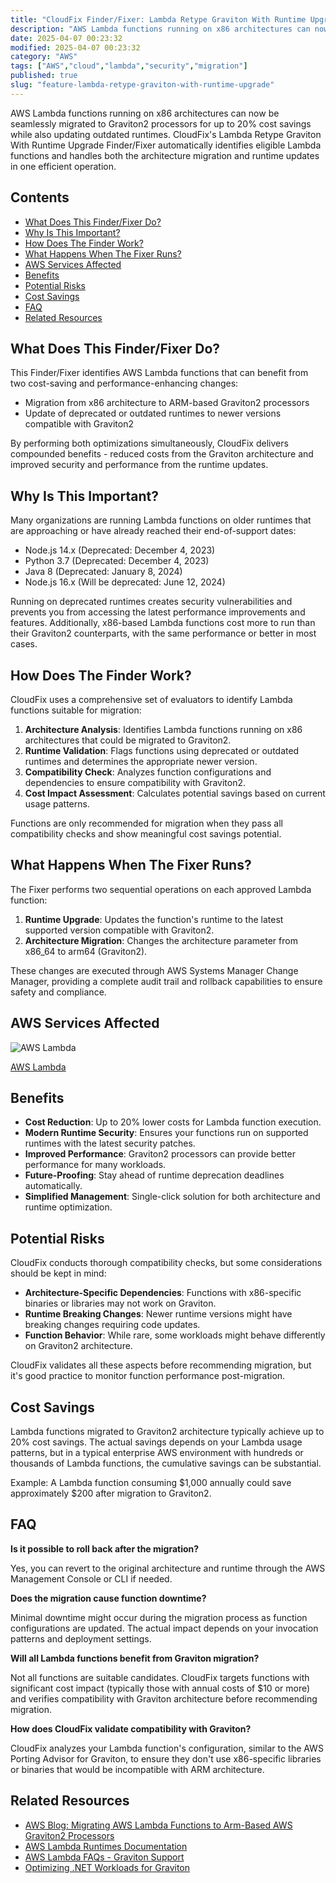 ```yaml
---
title: "CloudFix Finder/Fixer: Lambda Retype Graviton With Runtime Upgrade"
description: "AWS Lambda functions running on x86 architectures can now be seamlessly migrated to Graviton2 processors for up to 20% cost savings while also updating outdated..."
date: 2025-04-07 00:23:32
modified: 2025-04-07 00:23:32
category: "AWS"
tags: ["AWS","cloud","lambda","security","migration"]
published: true
slug: "feature-lambda-retype-graviton-with-runtime-upgrade"
---
```


AWS Lambda functions running on x86 architectures can now be seamlessly migrated to Graviton2 processors for up to 20% cost savings while also updating outdated runtimes. CloudFix's Lambda Retype Graviton With Runtime Upgrade Finder/Fixer automatically identifies eligible Lambda functions and handles both the architecture migration and runtime updates in one efficient operation.

## Contents

-   [What Does This Finder/Fixer Do?](#what-does-this-finder-fixer-do)
-   [Why Is This Important?](#why-is-this-important)
-   [How Does The Finder Work?](#how-does-the-finder-work)
-   [What Happens When The Fixer Runs?](#what-happens-when-the-fixer-runs)
-   [AWS Services Affected](#aws-services-affected)
-   [Benefits](#benefits)
-   [Potential Risks](#potential-risks)
-   [Cost Savings](#cost-savings)
-   [FAQ](#faq)
-   [Related Resources](#related-resources)

## What Does This Finder/Fixer Do?

This Finder/Fixer identifies AWS Lambda functions that can benefit from two cost-saving and performance-enhancing changes:

-   Migration from x86 architecture to ARM-based Graviton2 processors
-   Update of deprecated or outdated runtimes to newer versions compatible with Graviton2

By performing both optimizations simultaneously, CloudFix delivers compounded benefits - reduced costs from the Graviton architecture and improved security and performance from the runtime updates.

## Why Is This Important?

Many organizations are running Lambda functions on older runtimes that are approaching or have already reached their end-of-support dates:

-   Node.js 14.x (Deprecated: December 4, 2023)
-   Python 3.7 (Deprecated: December 4, 2023)
-   Java 8 (Deprecated: January 8, 2024)
-   Node.js 16.x (Will be deprecated: June 12, 2024)

Running on deprecated runtimes creates security vulnerabilities and prevents you from accessing the latest performance improvements and features. Additionally, x86-based Lambda functions cost more to run than their Graviton2 counterparts, with the same performance or better in most cases.

## How Does The Finder Work?

CloudFix uses a comprehensive set of evaluators to identify Lambda functions suitable for migration:

1.  **Architecture Analysis**: Identifies Lambda functions running on x86 architectures that could be migrated to Graviton2.
2.  **Runtime Validation**: Flags functions using deprecated or outdated runtimes and determines the appropriate newer version.
3.  **Compatibility Check**: Analyzes function configurations and dependencies to ensure compatibility with Graviton2.
4.  **Cost Impact Assessment**: Calculates potential savings based on current usage patterns.

Functions are only recommended for migration when they pass all compatibility checks and show meaningful cost savings potential.

## What Happens When The Fixer Runs?

The Fixer performs two sequential operations on each approved Lambda function:

1.  **Runtime Upgrade**: Updates the function's runtime to the latest supported version compatible with Graviton2.
2.  **Architecture Migration**: Changes the architecture parameter from x86\_64 to arm64 (Graviton2).

These changes are executed through AWS Systems Manager Change Manager, providing a complete audit trail and rollback capabilities to ensure safety and compliance.

## AWS Services Affected

![AWS Lambda](/media/uploads/Lambda.svg)

[AWS Lambda](https://docs.aws.amazon.com/lambda/latest/dg/welcome.html)

## Benefits

-   **Cost Reduction**: Up to 20% lower costs for Lambda function execution.
-   **Modern Runtime Security**: Ensures your functions run on supported runtimes with the latest security patches.
-   **Improved Performance**: Graviton2 processors can provide better performance for many workloads.
-   **Future-Proofing**: Stay ahead of runtime deprecation deadlines automatically.
-   **Simplified Management**: Single-click solution for both architecture and runtime optimization.

## Potential Risks

CloudFix conducts thorough compatibility checks, but some considerations should be kept in mind:

-   **Architecture-Specific Dependencies**: Functions with x86-specific binaries or libraries may not work on Graviton.
-   **Runtime Breaking Changes**: Newer runtime versions might have breaking changes requiring code updates.
-   **Function Behavior**: While rare, some workloads might behave differently on Graviton2 architecture.

CloudFix validates all these aspects before recommending migration, but it's good practice to monitor function performance post-migration.

## Cost Savings

Lambda functions migrated to Graviton2 architecture typically achieve up to 20% cost savings. The actual savings depends on your Lambda usage patterns, but in a typical enterprise AWS environment with hundreds or thousands of Lambda functions, the cumulative savings can be substantial.

Example: A Lambda function consuming $1,000 annually could save approximately $200 after migration to Graviton2.

## FAQ

**Is it possible to roll back after the migration?**

Yes, you can revert to the original architecture and runtime through the AWS Management Console or CLI if needed.

**Does the migration cause function downtime?**

Minimal downtime might occur during the migration process as function configurations are updated. The actual impact depends on your invocation patterns and deployment settings.

**Will all Lambda functions benefit from Graviton migration?**

Not all functions are suitable candidates. CloudFix targets functions with significant cost impact (typically those with annual costs of $10 or more) and verifies compatibility with Graviton architecture before recommending migration.

**How does CloudFix validate compatibility with Graviton?**

CloudFix analyzes your Lambda function's configuration, similar to the AWS Porting Advisor for Graviton, to ensure they don't use x86-specific libraries or binaries that would be incompatible with ARM architecture.

## Related Resources

-   [AWS Blog: Migrating AWS Lambda Functions to Arm-Based AWS Graviton2 Processors](https://aws.amazon.com/blogs/compute/migrating-aws-lambda-functions-to-arm-based-aws-graviton2-processors/)
-   [AWS Lambda Runtimes Documentation](https://docs.aws.amazon.com/lambda/latest/dg/lambda-runtimes.html)
-   [AWS Lambda FAQs - Graviton Support](https://aws.amazon.com/lambda/faqs/)
-   [Optimizing .NET Workloads for Graviton](https://docs.aws.amazon.com/prescriptive-guidance/latest/optimize-costs-microsoft-workloads/net-graviton.html)
